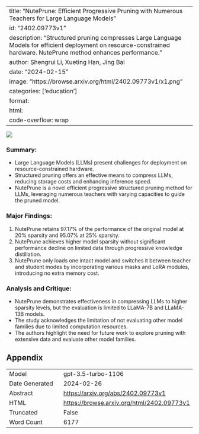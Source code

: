 
---
title: "NutePrune: Efficient Progressive Pruning with Numerous Teachers for Large Language Models"
id: "2402.09773v1"
description: "Structured pruning compresses Large Language Models for efficient deployment on resource-constrained hardware. NutePrune method enhances performance."
author: Shengrui Li, Xueting Han, Jing Bai
date: "2024-02-15"
image: "https://browse.arxiv.org/html/2402.09773v1/x1.png"
categories: ['education']
format:
  html:
    code-overflow: wrap
---

![](https://browse.arxiv.org/html/2402.09773v1/x1.png)

### **Summary:**
- Large Language Models (LLMs) present challenges for deployment on resource-constrained hardware.
- Structured pruning offers an effective means to compress LLMs, reducing storage costs and enhancing inference speed.
- NutePrune is a novel efficient progressive structured pruning method for LLMs, leveraging numerous teachers with varying capacities to guide the pruned model.

### **Major Findings:**
1. NutePrune retains 97.17% of the performance of the original model at 20% sparsity and 95.07% at 25% sparsity.
2. NutePrune achieves higher model sparsity without significant performance decline on limited data through progressive knowledge distillation.
3. NutePrune only loads one intact model and switches it between teacher and student modes by incorporating various masks and LoRA modules, introducing no extra memory cost.

### **Analysis and Critique:**
- NutePrune demonstrates effectiveness in compressing LLMs to higher sparsity levels, but the evaluation is limited to LLaMA-7B and LLaMA-13B models.
- The study acknowledges the limitation of not evaluating other model families due to limited computation resources.
- The authors highlight the need for future work to explore pruning with extensive data and evaluate other model families.

## Appendix

|          |          |
|----------|----------|
| Model     | gpt-3.5-turbo-1106       |
| Date Generated     | 2024-02-26       |
| Abstract | [https://arxiv.org/abs/2402.09773v1](https://arxiv.org/abs/2402.09773v1)        |
| HTML     | [https://browse.arxiv.org/html/2402.09773v1](https://browse.arxiv.org/html/2402.09773v1)       |
| Truncated       | False       |
| Word Count       | 6177       |